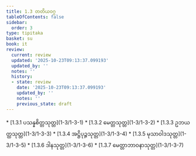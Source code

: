 ```yaml
---
title: 1.3 တတိယဝဂ္ဂ
tableOfContents: false
sidebar:
  order: 3
type: tipitaka
basket: su
book: it
review:
  current: review
  updated: '2025-10-23T09:13:37.099193'
  updated_by: ''
  notes: ''
  history:
  - state: review
    date: '2025-10-23T09:13:37.099193'
    updated_by: ''
    notes: ''
    previous_state: draft
---
```



<ReviewStatus review={frontmatter.review} showDetails={true} />

<HypothesisAnnotation frontmatter={frontmatter} />

<DynamicBreadcrumb />



<TableOfContents book="it" section="1.3">
* [1.3.1 ပသန္နစိတ္တသုတ္တ](1-3/1-3-1)
* [1.3.2 မေတ္တသုတ္တ](1-3/1-3-2)
* [1.3.3 ဥဘယတ္ထသုတ္တ](1-3/1-3-3)
* [1.3.4 အဋ္ဌိပုဉ္ဇသုတ္တ](1-3/1-3-4)
* [1.3.5 မုသာဝါဒသုတ္တ](1-3/1-3-5)
* [1.3.6 ဒါနသုတ္တ](1-3/1-3-6)
* [1.3.7 မေတ္တာဘာဝနာသုတ္တ](1-3/1-3-7)
</TableOfContents>